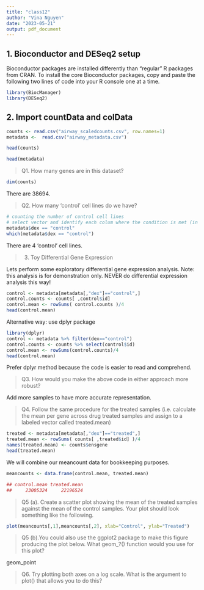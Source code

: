 ```yaml
---
title: "class12"
author: "Vina Nguyen"
date: "2023-05-21"
output: pdf_document
---
```


## 1. Bioconductor and DESeq2 setup

Bioconductor packages are installed differently than “regular” R packages from CRAN. To install the core Bioconductor packages, copy and paste the following two lines of code into your R console one at a time.

```r
library(BiocManager)
library(DESeq2)
```

## 2. Import countData and colData

```r
counts <- read.csv("airway_scaledcounts.csv", row.names=1)
metadata <-  read.csv("airway_metadata.csv")
```

```r
head(counts)
```

```r
head(metadata)
```

> Q1. How many genes are in this dataset?

```r
dim(counts)
```
There are 38694.

> Q2. How many ‘control’ cell lines do we have?

```r
# counting the number of control cell lines 
# select vector and identify each colum where the condition is met (in this case the vector is dex in metadata and the contidion is "control")
metadata$dex == "control"
which(metadata$dex == "control")
```
There are 4 'control' cell lines.

> 3. Toy Differential Gene Expression

Lets perform some exploratory differential gene expression analysis. Note: this analysis is for demonstration only. NEVER do differential expression analysis this way!

```r
control <- metadata[metadata[,"dex"]=="control",]
control.counts <- counts[ ,control$id]
control.mean <- rowSums( control.counts )/4 
head(control.mean)
```

Alternative way: use dplyr package

```r
library(dplyr)
control <- metadata %>% filter(dex=="control")
control.counts <- counts %>% select(control$id) 
control.mean <- rowSums(control.counts)/4
head(control.mean)
```

Prefer dplyr method because the code is easier to read and comprehend. 

> Q3. How would you make the above code in either approach more robust?

Add more samples to have more accurate representation.

> Q4. Follow the same procedure for the treated samples (i.e. calculate the mean per gene across drug treated samples and assign to a labeled vector called treated.mean)

```r
treated <- metadata[metadata[,"dex"]=="treated",]
treated.mean <- rowSums( counts[ ,treated$id] )/4 
names(treated.mean) <- counts$ensgene
head(treated.mean)
```

We will combine our meancount data for bookkeeping purposes.

```r
meancounts <- data.frame(control.mean, treated.mean)
```

```r
## control.mean treated.mean 
##     23005324     22196524
```

> Q5 (a). Create a scatter plot showing the mean of the treated samples against the mean of the control samples. Your plot should look something like the following.

```r
plot(meancounts[,1],meancounts[,2], xlab="Control", ylab="Treated")
```

> Q5 (b).You could also use the ggplot2 package to make this figure producing the plot below. What geom_?() function would you use for this plot?

geom_point

> Q6. Try plotting both axes on a log scale. What is the argument to plot() that allows you to do this?




